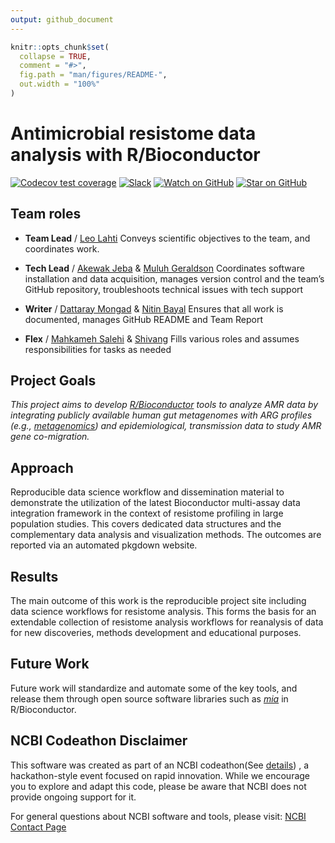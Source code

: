 ```yaml
---
output: github_document
--- 
```


<!-- README.md is generated from README.Rmd. Please edit that file -->

```r
knitr::opts_chunk$set(
  collapse = TRUE,
  comment = "#>",
  fig.path = "man/figures/README-",
  out.width = "100%"
)
```

# Antimicrobial resistome data analysis with R/Bioconductor


<!-- badges: start -->
[![Codecov test
coverage](https://codecov.io/gh/NCBI-Codeathons/amr-2024-team-lahti/branch/main/graph/badge.svg)](https://codecov.io/gh/NCBI-Codeathons/amr-2024-team-lahti?branch=main)
[![Slack](https://img.shields.io/badge/Slack-Join-blue.svg?logo=slack)](https://ncbiamrcodeathon.slack.com/x-p7700037081187-7765806765012-7763213820995/archives/C07L5HA3UFR)
[![Watch on
GitHub](https://img.shields.io/github/watchers/NCBI-Codeathons/amr-2024-team-lahti.svg?style=social)](https://github.com/NCBI-Codeathons/amr-2024-team-lahti/watchers)
[![Star on
GitHub](https://img.shields.io/github/stars/NCBI-Codeathons/amr-2024-team-lahti.svg?style=social)](https://github.com/NCBI-Codeathons/amr-2024-team-lahti/stargazers)
<!-- badges: end -->

## Team roles

* __Team Lead__ / [Leo Lahti](https://github.com/antagomir)
Conveys scientific objectives to the team, and coordinates work.

* __Tech Lead__ / [Akewak Jeba](https://github.com/ake123) & [Muluh Geraldson](https://github.com/Daenarys8)
Coordinates software installation and data acquisition, manages version control 
and the team’s GitHub repository, troubleshoots technical issues with tech support

* __Writer__ / [Dattaray Mongad](https://github.com/microDM) & [Nitin Bayal](https://github.com/nixonbyl)
Ensures that all work is documented, manages GitHub README and Team Report

* __Flex__ / [Mahkameh Salehi](https://github.com/mahkamehsalehi) & [Shivang](https://github.com/ShivangPB)
Fills various roles and assumes responsibilities for tasks as needed

## Project Goals

_This project aims to develop [R/Bioconductor](https://www.bioconductor.org/) 
tools to analyze AMR data by integrating publicly available human gut 
metagenomes with ARG profiles (e.g., 
[metagenomics](https://www.nature.com/subjects/metagenomics)) and 
epidemiological, transmission data to study AMR gene co-migration._


## Approach
Reproducible data science workflow and dissemination material to demonstrate the 
utilization of the latest Bioconductor multi-assay data integration framework in 
the context of resistome profiling in large population studies. This covers 
dedicated data structures and the complementary data analysis and visualization 
methods. The outcomes are reported via an automated pkgdown website.

## Results
The main outcome of this work is the reproducible project site including data 
science workflows for resistome analysis. This forms the basis for an extendable 
collection of resistome analysis workflows for reanalysis of data for new 
discoveries, methods development and educational purposes.

## Future Work
Future work will standardize and automate some of the key tools, and release 
them through open source software libraries such as 
_[mia](https://microbiome.github.io/mia/)_ in R/Bioconductor.

## NCBI Codeathon Disclaimer

This software was created as part of an NCBI codeathon(See [details](https://www.nlm.nih.gov/ncbi/workshops/2024-09_AMR-Codeathon/codeathon-details.html))
, a hackathon-style event focused on rapid innovation. While we encourage
you to explore and adapt this code, please be aware that NCBI does not
provide ongoing support for it.

For general questions about NCBI software and tools, please visit: [NCBI
Contact Page](https://www.ncbi.nlm.nih.gov/home/about/contact/)